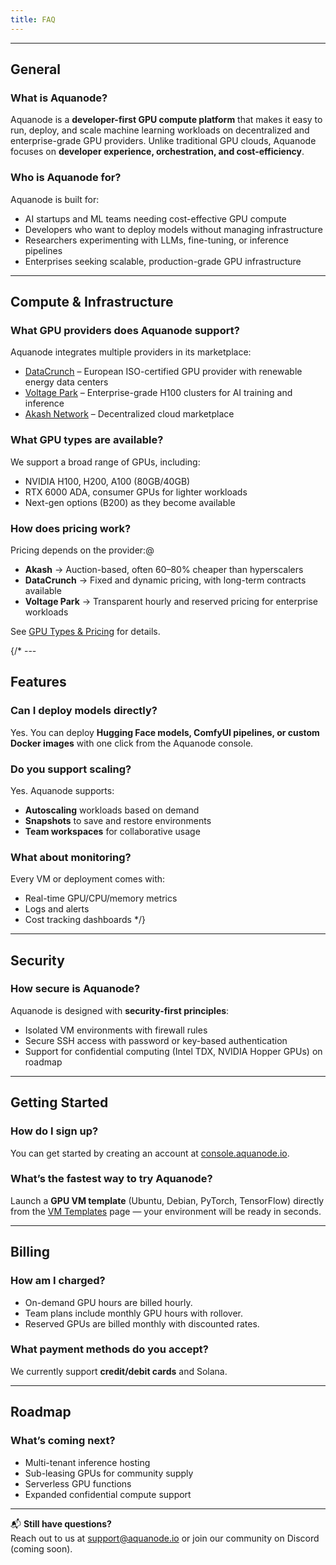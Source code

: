 ```yaml
---
title: FAQ
---
```


---

## General

### What is Aquanode?
Aquanode is a **developer-first GPU compute platform** that makes it easy to run, deploy, and scale machine learning workloads on decentralized and enterprise-grade GPU providers. Unlike traditional GPU clouds, Aquanode focuses on **developer experience, orchestration, and cost-efficiency**.

### Who is Aquanode for?
Aquanode is built for:
- AI startups and ML teams needing cost-effective GPU compute  
- Developers who want to deploy models without managing infrastructure  
- Researchers experimenting with LLMs, fine-tuning, or inference pipelines  
- Enterprises seeking scalable, production-grade GPU infrastructure  

---

## Compute & Infrastructure

### What GPU providers does Aquanode support?
Aquanode integrates multiple providers in its marketplace:
- [DataCrunch](https://datacrunch.io/) – European ISO-certified GPU provider with renewable energy data centers  
- [Voltage Park](https://www.voltagepark.com/) – Enterprise-grade H100 clusters for AI training and inference  
- [Akash Network](https://akash.network/) – Decentralized cloud marketplace  

### What GPU types are available?
We support a broad range of GPUs, including:  
- NVIDIA H100, H200, A100 (80GB/40GB)  
- RTX 6000 ADA, consumer GPUs for lighter workloads  
- Next-gen options (B200) as they become available  

### How does pricing work?
Pricing depends on the provider:@
- **Akash** → Auction-based, often 60–80% cheaper than hyperscalers  
- **DataCrunch** → Fixed and dynamic pricing, with long-term contracts available  
- **Voltage Park** → Transparent hourly and reserved pricing for enterprise workloads  

See [GPU Types & Pricing](/docs/cloud-features/gpu-types-pricing) for details.

{/* ---

## Features

### Can I deploy models directly?
Yes. You can deploy **Hugging Face models, ComfyUI pipelines, or custom Docker images** with one click from the Aquanode console.

### Do you support scaling?
Yes. Aquanode supports:
- **Autoscaling** workloads based on demand  
- **Snapshots** to save and restore environments  
- **Team workspaces** for collaborative usage  

### What about monitoring?
Every VM or deployment comes with:
- Real-time GPU/CPU/memory metrics  
- Logs and alerts  
- Cost tracking dashboards   */}

---

## Security

### How secure is Aquanode?
Aquanode is designed with **security-first principles**:
- Isolated VM environments with firewall rules  
- Secure SSH access with password or key-based authentication  
- Support for confidential computing (Intel TDX, NVIDIA Hopper GPUs) on roadmap  

---

## Getting Started

### How do I sign up?
You can get started by creating an account at [console.aquanode.io](https://console.aquanode.io/).  

### What’s the fastest way to try Aquanode?
Launch a **GPU VM template** (Ubuntu, Debian, PyTorch, TensorFlow) directly from the [VM Templates](./vm-templates) page — your environment will be ready in seconds.

---

## Billing

### How am I charged?
- On-demand GPU hours are billed hourly.  
- Team plans include monthly GPU hours with rollover.  
- Reserved GPUs are billed monthly with discounted rates.  

### What payment methods do you accept?
We currently support **credit/debit cards** and Solana.

---

## Roadmap

### What’s coming next?
- Multi-tenant inference hosting  
- Sub-leasing GPUs for community supply  
- Serverless GPU functions  
- Expanded confidential compute support  

---

📬 **Still have questions?**  
Reach out to us at [support@aquanode.io](mailto:support@aquanode.io) or join our community on Discord (coming soon).


